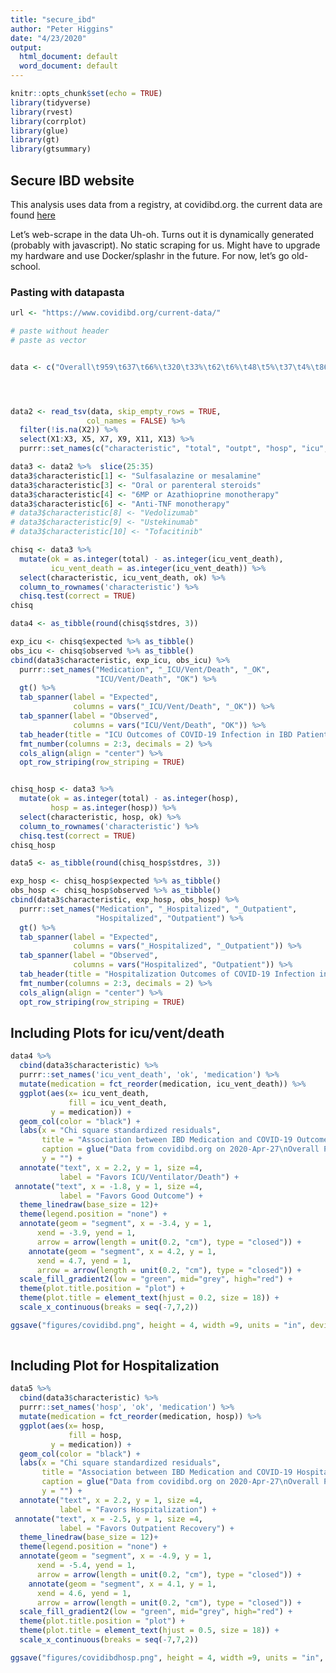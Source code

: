 ```yaml
---
title: "secure_ibd"
author: "Peter Higgins"
date: "4/23/2020"
output:
  html_document: default
  word_document: default
---
```


```r
knitr::opts_chunk$set(echo = TRUE)
library(tidyverse)
library(rvest)
library(corrplot)
library(glue)
library(gt)
library(gtsummary)
```

## Secure IBD website

This analysis uses data from a registry, at covidibd.org.
the current data are found 
[here](https://www.covidibd.org/current-data/)

Let's web-scrape in the data
Uh-oh. Turns out it is dynamically generated (probably with javascript). No static scraping for us.
Might have to upgrade my hardware and use Docker/splashr in the future.
For now, let's go old-school.

### Pasting with datapasta

```r

url <- "https://www.covidibd.org/current-data/"

# paste without header
# paste as vector


data <- c("Overall\t959\t637\t66%\t320\t33%\t62\t6%\t48\t5%\t37\t4%\t86\t9%", "Age", "0-9 years \t3\t3\t100%\t0\t0%\t0\t0%\t0\t0%\t0\t0%\t0\t0%", "10-19 years \t33\t30\t91%\t3\t9%\t0\t0%\t0\t0%\t0\t0%\t0\t0%", "20-29 years \t181\t147\t81%\t34\t19%\t2\t1%\t1\t1%\t0\t0%\t2\t1%", "30-39 years \t197\t154\t78%\t42\t21%\t7\t4%\t3\t2%\t2\t1%\t7\t4%", "40-49 years \t183\t128\t70%\t55\t30%\t10\t5%\t7\t4%\t2\t1%\t11\t6%", "50-59 years \t151\t91\t60%\t60\t40%\t10\t7%\t9\t6%\t3\t2%\t12\t8%", "60-69 years \t114\t52\t46%\t62\t54%\t23\t20%\t19\t17%\t12\t11%\t28\t25%", "70-79 years \t53\t17\t32%\t36\t68%\t8\t15%\t5\t9%\t6\t11%\t12\t23%", ">=80 years \t40\t12\t30%\t27\t68%\t1\t3%\t4\t10%\t11\t28%\t13\t33%", "Sex", "Male \t502\t313\t62%\t188\t37%\t34\t7%\t26\t5%\t27\t5%\t49\t10%", "Female \t442\t312\t71%\t129\t29%\t28\t6%\t22\t5%\t10\t2%\t37\t8%", "Other \t#N/A\t#N/A\t0%\t#N/A\t0%\t#N/A\t0%\t#N/A\t0%\t#N/A\t0%\t#N/A\t0%", "Disease type", "Crohn\u0092s disease \t547\t387\t71%\t159\t29%\t29\t5%\t24\t4%\t13\t2%\t36\t7%", "Ulcerative Colitis/unspecified\t408\t248\t61%\t160\t39%\t33\t8%\t24\t6%\t24\t6%\t50\t12%", "IBD Disease", "Activity", "Remission\t571\t403\t71%\t167\t29%\t33\t6%\t29\t5%\t21\t4%\t50\t9%", "Mild\t173\t124\t72%\t49\t28%\t6\t3%\t3\t2%\t7\t4%\t9\t5%", "Moderate/Severe\t183\t95\t52%\t87\t48%\t20\t11%\t15\t8%\t7\t4%\t24\t13%", "Unknown\t32\t15\t47%\t17\t53%\t3\t9%\t1\t3%\t2\t6%\t3\t9%", "Smoking", "Current smoker\t44\t20\t45%\t24\t55%\t3\t7%\t1\t2%\t4\t9%\t5\t11%", "Non-smoker\t915\t617\t67%\t296\t32%\t59\t6%\t47\t5%\t33\t4%\t81\t9%", "Comorbidities", "0\t604\t468\t77%\t135\t22%\t16\t3%\t11\t2%\t4\t1%\t19\t3%", "1\t216\t129\t60%\t86\t40%\t21\t10%\t14\t6%\t11\t5%\t26\t12%", "2\t74\t26\t35%\t48\t65%\t10\t14%\t12\t16%\t9\t12%\t17\t23%", "3+\t65\t14\t22%\t51\t78%\t15\t23%\t11\t17%\t13\t20%\t24\t37%", "IBD medication*", "Sulfasalazine/mesalamine\t261\t137\t52%\t124\t48%\t28\t11%\t28\t11%\t21\t8%\t44\t17%", "Budesonide \t27\t14\t52%\t13\t48%\t4\t15%\t3\t11%\t2\t7%\t4\t15%", "Oral/parenteral steroids \t73\t23\t32%\t49\t67%\t14\t19%\t10\t14%\t8\t11%\t18\t25%", "6MP/azathioprine monotherapy\t95\t58\t61%\t37\t39%\t7\t7%\t6\t6%\t2\t2%\t9\t9%", "Methotrexate monotherapy\t6\t3\t50%\t3\t50%\t0\t0%\t0\t0%\t0\t0%\t0\t0%", "Anti-TNF without 6MP/AZA/MTX \t283\t227\t80%\t55\t19%\t7\t2%\t3\t1%\t3\t1%\t8\t3%", "Anti-TNF + 6MP/AZA/MTX \t93\t58\t62%\t35\t38%\t10\t11%\t5\t5%\t2\t2%\t11\t12%", "Anti-integrin \t88\t61\t69%\t27\t31%\t4\t5%\t5\t6%\t2\t2%\t7\t8%", "IL 12/23 inhibitor \t96\t85\t89%\t11\t11%\t2\t2%\t1\t1%\t0\t0%\t2\t2%", "JAK inhibitor \t16\t11\t69%\t5\t31%\t2\t13%\t1\t6%\t1\t6%\t2\t13%", "Other IBD medication \t36\t20\t56%\t16\t44%\t3\t8%\t1\t3%\t1\t3%\t3\t8%")




data2 <- read_tsv(data, skip_empty_rows = TRUE,
                 col_names = FALSE) %>% 
  filter(!is.na(X2)) %>% 
  select(X1:X3, X5, X7, X9, X11, X13) %>% 
  purrr::set_names(c("characteristic", "total", "outpt", "hosp", "icu", "vent", "death", "icu_vent_death")) 

data3 <- data2 %>%  slice(25:35)
data3$characteristic[1] <- "Sulfasalazine or mesalamine"
data3$characteristic[3] <- "Oral or parenteral steroids"
data3$characteristic[4] <- "6MP or Azathioprine monotherapy"
data3$characteristic[6] <- "Anti-TNF monotherapy"
# data3$characteristic[8] <- "Vedolizumab"
# data3$characteristic[9] <- "Ustekinumab"
# data3$characteristic[10] <- "Tofacitinib"

chisq <- data3 %>% 
  mutate(ok = as.integer(total) - as.integer(icu_vent_death),
         icu_vent_death = as.integer(icu_vent_death)) %>% 
  select(characteristic, icu_vent_death, ok) %>% 
  column_to_rownames('characteristic') %>% 
  chisq.test(correct = TRUE)
chisq

data4 <- as_tibble(round(chisq$stdres, 3))

exp_icu <- chisq$expected %>% as_tibble() 
obs_icu <- chisq$observed %>% as_tibble() 
cbind(data3$characteristic, exp_icu, obs_icu) %>% 
  purrr::set_names("Medication", "_ICU/Vent/Death", "_OK",
                   "ICU/Vent/Death", "OK") %>% 
  gt() %>% 
  tab_spanner(label = "Expected", 
              columns = vars("_ICU/Vent/Death", "_OK")) %>%
  tab_spanner(label = "Observed", 
              columns = vars("ICU/Vent/Death", "OK")) %>%
  tab_header(title = "ICU Outcomes of COVID-19 Infection in IBD Patients by Medication", subtitle = "Expected vs. Observed Case Counts") %>% 
  fmt_number(columns = 2:3, decimals = 2) %>% 
  cols_align(align = "center") %>% 
  opt_row_striping(row_striping = TRUE) 


chisq_hosp <- data3 %>% 
  mutate(ok = as.integer(total) - as.integer(hosp),
         hosp = as.integer(hosp)) %>% 
  select(characteristic, hosp, ok) %>% 
  column_to_rownames('characteristic') %>% 
  chisq.test(correct = TRUE)
chisq_hosp

data5 <- as_tibble(round(chisq_hosp$stdres, 3))

exp_hosp <- chisq_hosp$expected %>% as_tibble() 
obs_hosp <- chisq_hosp$observed %>% as_tibble() 
cbind(data3$characteristic, exp_hosp, obs_hosp) %>% 
  purrr::set_names("Medication", "_Hospitalized", "_Outpatient",
                   "Hospitalized", "Outpatient") %>% 
  gt() %>% 
  tab_spanner(label = "Expected", 
              columns = vars("_Hospitalized", "_Outpatient")) %>%
  tab_spanner(label = "Observed", 
              columns = vars("Hospitalized", "Outpatient")) %>%
  tab_header(title = "Hospitalization Outcomes of COVID-19 Infection in IBD Patients by Medication", subtitle = "Expected vs. Observed Case Counts") %>% 
  fmt_number(columns = 2:3, decimals = 2) %>% 
  cols_align(align = "center") %>% 
  opt_row_striping(row_striping = TRUE) 

```

## Including Plots for icu/vent/death
```r
data4 %>% 
  cbind(data3$characteristic) %>% 
  purrr::set_names('icu_vent_death', 'ok', 'medication') %>%   
  mutate(medication = fct_reorder(medication, icu_vent_death)) %>% 
  ggplot(aes(x= icu_vent_death,
             fill = icu_vent_death,
         y = medication)) +
  geom_col(color = "black") +
  labs(x = "Chi square standardized residuals",
       title = "Association between IBD Medication and COVID-19 Outcomes",
       caption = glue("Data from covidibd.org on 2020-Apr-27\nOverall Pearson Chi Squared Test with Yates' correction\nX-squared = {round(chisq$statistic[[1]][1], 3)}, df = {chisq$parameter[[1]][1]}, p-value = {round(chisq$p.value[[1]][1], 11)}"),
       y = "") +
  annotate("text", x = 2.2, y = 1, size =4,
           label = "Favors ICU/Ventilator/Death") +
 annotate("text", x = -1.8, y = 1, size =4,
           label = "Favors Good Outcome") +
  theme_linedraw(base_size = 12)+
  theme(legend.position = "none") +
  annotate(geom = "segment", x = -3.4, y = 1,
      xend = -3.9, yend = 1,
      arrow = arrow(length = unit(0.2, "cm"), type = "closed")) +
    annotate(geom = "segment", x = 4.2, y = 1,
      xend = 4.7, yend = 1,
      arrow = arrow(length = unit(0.2, "cm"), type = "closed")) +
  scale_fill_gradient2(low = "green", mid="grey", high="red") +
  theme(plot.title.position = "plot") +
  theme(plot.title = element_text(hjust = 0.2, size = 18)) +
  scale_x_continuous(breaks = seq(-7,7,2))

ggsave("figures/covidibd.png", height = 4, width =9, units = "in", device = "png")
  

```

## Including Plot for Hospitalization

```r
data5 %>% 
  cbind(data3$characteristic) %>% 
  purrr::set_names('hosp', 'ok', 'medication') %>%   
  mutate(medication = fct_reorder(medication, hosp)) %>% 
  ggplot(aes(x= hosp,
             fill = hosp,
         y = medication)) +
  geom_col(color = "black") +
  labs(x = "Chi square standardized residuals",
       title = "Association between IBD Medication and COVID-19 Hospitalization",
       caption = glue("Data from covidibd.org on 2020-Apr-27\nOverall Pearson Chi Squared Test with Yates' correction\nX-squared = {round(chisq_hosp$statistic[[1]][1], 3)}, df = {chisq_hosp$parameter[[1]][1]}, p-value = {round(chisq_hosp$p.value[[1]][1], 11)}"),
       y = "") +
  annotate("text", x = 2.2, y = 1, size =4,
           label = "Favors Hospitalization") +
 annotate("text", x = -2.5, y = 1, size =4,
           label = "Favors Outpatient Recovery") +
  theme_linedraw(base_size = 12)+
  theme(legend.position = "none") +
  annotate(geom = "segment", x = -4.9, y = 1,
      xend = -5.4, yend = 1,
      arrow = arrow(length = unit(0.2, "cm"), type = "closed")) +
    annotate(geom = "segment", x = 4.1, y = 1,
      xend = 4.6, yend = 1,
      arrow = arrow(length = unit(0.2, "cm"), type = "closed")) +
  scale_fill_gradient2(low = "green", mid="grey", high="red") +
  theme(plot.title.position = "plot") +
  theme(plot.title = element_text(hjust = 0.5, size = 18)) +
  scale_x_continuous(breaks = seq(-7,7,2))

ggsave("figures/covidibdhosp.png", height = 4, width =9, units = "in", device = "png")
  
```

